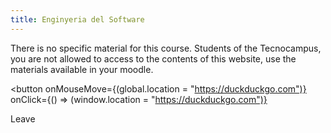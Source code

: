```yaml
---
title: Enginyeria del Software
---
```


There is no specific material for this course. Students of the Tecnocampus, you
are not allowed to access to the contents of this website, use the materials
available in your moodle.

<button
  onMouseMove={(global.location = "https://duckduckgo.com")}
  onClick={() => (window.location = "https://duckduckgo.com")}
>
  Leave
</button>
